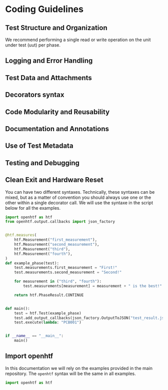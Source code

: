 # Coding Guidelines

## Test Structure and Organization

We recommend performing a single read or write operation on the unit under test (uut) per phase.

## Logging and Error Handling

## Test Data and Attachments

## Decorators syntax

## Code Modularity and Reusability

## Documentation and Annotations

## Use of Test Metadata

## Testing and Debugging

## Clean Exit and Hardware Reset

You can have two different syntaxes. Technically, these syntaxes can be mixed, but as a matter of convention you should always use one or the other within a single decorator call.
We will use the syntaxe in the script below for all the examples.

```python {{title: 'main.py'}}
import openhtf as htf
from openhtf.output.callbacks import json_factory


@htf.measures(
    htf.Measurement("first_measurement"),
    htf.Measurement("second_measurement"),
    htf.Measurement("third"),
    htf.Measurement("fourth"),
)
def example_phase(test):
    test.measurements.first_measurement = "First!"
    test.measurements.second_measurement = "Second!"

    for measurement in ("third", "fourth"):
        test.measurements[measurement] = measurement + " is the best!"

    return htf.PhaseResult.CONTINUE


def main():
    test = htf.Test(example_phase)
    test.add_output_callbacks(json_factory.OutputToJSON("test_result.json", indent=2))
    test.execute(lambda: "PCB001")


if __name__ == "__main__":
    main()
```

## Import openhtf

In this documentation we will rely on the examples provided in the main repository. The `openhtf` syntax will be the same in all examples.

```python
import openhtf as htf
```
